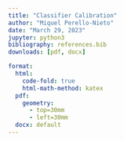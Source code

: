 ```yaml
---
title: "Classifier Calibration"
author: "Miquel Perello-Nieto"
date: "March 29, 2023"
jupyter: python3
bibliography: references.bib
downloads: [pdf, docx]

format:
  html: 
    code-fold: true
    html-math-method: katex
  pdf:
    geometry: 
      - top=30mm
      - left=30mm
  docx: default
---
```

